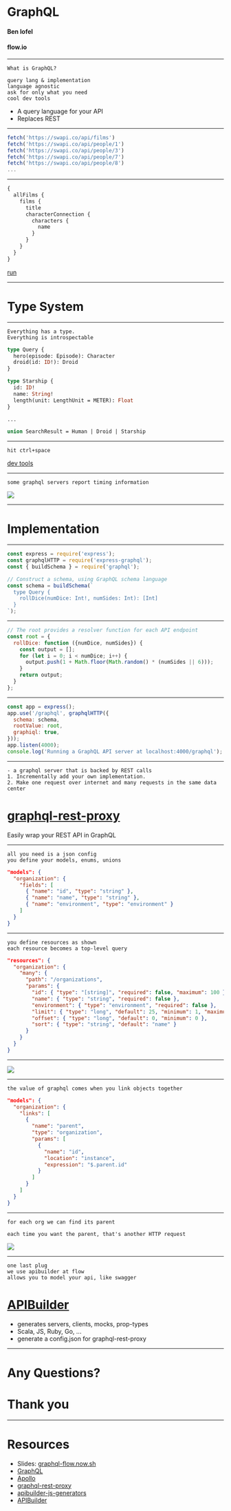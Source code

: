 
# GraphQL
#### Ben Iofel
#### flow.io

---

```notes
What is GraphQL?

query lang & implementation
language agnostic
ask for only what you need
cool dev tools
```

- A query language for your API
- Replaces REST

---

```js
fetch('https://swapi.co/api/films')
fetch('https://swapi.co/api/people/1')
fetch('https://swapi.co/api/people/3')
fetch('https://swapi.co/api/people/7')
fetch('https://swapi.co/api/people/8')
...
```

---

<Box fontSize={25}>

```graphql
{
  allFilms {
    films {
      title
      characterConnection {
        characters {
          name
        }
      }
    }
  }
}
```

</Box>

<a href="https://graphql.github.io/swapi-graphql/?query=%7B%0A%20%20allFilms%20%7B%0A%20%20%20%20films%20%7B%0A%20%20%20%20%20%20title%0A%20%20%20%20%20%20characterConnection%20%7B%0A%20%20%20%20%20%20%20%20characters%20%7B%0A%20%20%20%20%20%20%20%20%20%20name%0A%20%20%20%20%20%20%20%20%7D%0A%20%20%20%20%20%20%7D%0A%20%20%20%20%7D%0A%20%20%7D%0A%7D%0A" target="_blank">run</a>

---

# Type System

---

```notes
Everything has a type.
Everything is introspectable
```

```graphql
type Query {
  hero(episode: Episode): Character
  droid(id: ID!): Droid
}

type Starship {
  id: ID!
  name: String!
  length(unit: LengthUnit = METER): Float
}

...

union SearchResult = Human | Droid | Starship
```

---

```notes
hit ctrl+space
```

<a href="https://graphql.github.io/swapi-graphql/" target="_blank">dev tools</a>

---

```notes
some graphql servers report timing information
```

![](gqlpg.png)

---

# Implementation

---

```js
const express = require('express');
const graphqlHTTP = require('express-graphql');
const { buildSchema } = require('graphql');

// Construct a schema, using GraphQL schema language
const schema = buildSchema(`
  type Query {
    rollDice(numDice: Int!, numSides: Int): [Int]
  }
`);
```

---

```js
// The root provides a resolver function for each API endpoint
const root = {
  rollDice: function ({numDice, numSides}) {
    const output = [];
    for (let i = 0; i < numDice; i++) {
      output.push(1 + Math.floor(Math.random() * (numSides || 6)));
    }
    return output;
  }
};
```

---

```js
const app = express();
app.use('/graphql', graphqlHTTP({
  schema: schema,
  rootValue: root,
  graphiql: true,
}));
app.listen(4000);
console.log('Running a GraphQL API server at localhost:4000/graphql');
```

---

```notes
- a graphql server that is backed by REST calls
1. Incrementally add your own implementation.
2. Make one request over internet and many requests in the same data center
```

<h1><a href="https://github.com/apicollective/graphql-rest-proxy" target="_blank">graphql-rest-proxy</a></h1>

Easily wrap your REST API in GraphQL

---

```notes
all you need is a json config
you define your models, enums, unions
```

```json
"models": {
  "organization": {
    "fields": [
      { "name": "id", "type": "string" },
      { "name": "name", "type": "string" },
      { "name": "environment", "type": "environment" }
    ]
  }
}
```

---

```notes
you define resources as shown
each resource becomes a top-level query
```


```json
"resources": {
  "organization": {
    "many": {
      "path": "/organizations",
      "params": {
        "id": { "type": "[string]", "required": false, "maximum": 100 },
        "name": { "type": "string", "required": false },
        "environment": { "type": "environment", "required": false },
        "limit": { "type": "long", "default": 25, "minimum": 1, "maximum": 100 },
        "offset": { "type": "long", "default": 0, "minimum": 0 },
        "sort": { "type": "string", "default": "name" }
      }
    }
  }
}
```

---

![](query.png)

---


```notes
the value of graphql comes when you link objects together
```

```json
"models": {
  "organization": {
    "links": [
      {
        "name": "parent",
        "type": "organization",
        "params": [
          {
            "name": "id",
            "location": "instance",
            "expression": "$.parent.id"
          }
        ]
      }
    ]
  }
}
```

---

```notes
for each org we can find its parent

each time you want the parent, that's another HTTP request
```

![](type.png)

---

```notes
one last plug
we use apibuilder at flow
allows you to model your api, like swagger
```

<h1><a href="https://apibuilder.io" target="_blank">APIBuilder</a></h1>

- generates servers, clients, mocks, prop-types
- Scala, JS, Ruby, Go, ...
- generate a config.json for graphql-rest-proxy 

---

# Any Questions?
# Thank you

---

# Resources

- Slides: [graphql-flow.now.sh](https://graphql-flow.now.sh)
- [GraphQL](https://graphql.org)
- [Apollo](https://apollographql.com)
- [graphql-rest-proxy](https://github.com/apicollective/graphql-rest-proxy)
- [apibuilder-js-generators](https://github.com/apicollective/apibuilder-js-generator/tree/master/src/generators/node_graphql)
- [APIBuilder](https://apibuilder.io)
